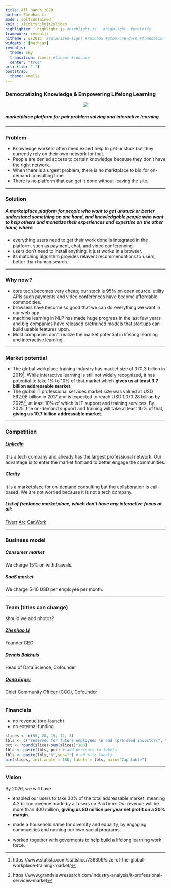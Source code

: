 ```yaml
---
title: All hands 2020
author: Zhenhao Li
mode : selfcontained
knit : slidify::knit2slides
highlighter : highlight.js #highlight.js   #highlight  #prettify
framework: revealjs
hitheme : vs2015  #solarized-light #rainbow #atom-one-dark #foundation #vs2015 #sunburst #zenburn #tomorrow
widgets : [mathjax] 
revealjs:
  theme: sky
  transition: linear #linear #concave
  center: "true"
url: {lib: "."}
bootstrap:
  theme: amelia
---
```

<style>
    .reveal h2 {
                  text-transform: none;
          }
    .reveal h3 {
                  text-transform: none;
          }
    .reveal h5 {
                  text-transform: none;
          }
    .reveal section li {
        font-size: 0.8em;
        line-height: 1.2em;
        vertical-align: top;
    }
    .reveal section p {
        font-size: 0.6em;
        line-height: 1.2em;
        vertical-align: top;
    }
</style>





### Democratizing Knowledge & Empowering Lifelong Learning

<div style='text-align: center;'>
<figure>
    <img class='plain' src='figure/PairTime_Logo_Blue.png'/>
</figure>
</div>

##### marketplace platform for pair problem solving and interactive learning 


---

### Problem

- Knowledge workers often need expert help to get unstuck but they currently rely on their own network for that.
- People are denied access to certain knowledge because they don't have the right network.
- When there is a urgent problem, there is no marktplace to bid for on-demand consulting time.
- There is no platform that can get it done without leaving the site.

---

### Solution

##### A marketplace platform for people who want to get unstuck or better understand something on one hand, and knowledgable people who want to help others and monetize their experiences and expertise on the other hand, where

- everything users need to get their work done is integrated in the platform, such as payment, chat, and video conferencing. 
- users don't need to install anything, it just works in a browser.
- its matching algorithm provides relavent recommendations to users, better than human search.


---

### Why now?

- core tech becomes very cheap; our stack is 95% on open source. utility APIs such payments and video conferences have become affordable commodities.
- browsers have become so good that we can do everything we want in our web app.
- machine learning in NLP has made huge progress in the last few years and big companies have released pretrained models that startups can build usable features upon.
- Most companies don't realize the market potential in lifelong learning and interactive learning.

---



###  Market potential

- The global workplace training industry has market size of 370.3 billion in 2019[^1]. While interactive learning is still not widely recognized, it has potential to take 1% to 10% of that market which **gives us at least 3.7 billion addressable market**.
- The global IT professional services market size was valued at USD 562.06 billion in 2017 and is expected to reach USD 1,070.28 billion by 2025[^2], at least 10% of which is IT support and training services. By 2025, the on-demand support and training will take at least 10% of that, **giving us 10.7 billion addressable market**.

[^1]: https://www.statista.com/statistics/738399/size-of-the-global-workplace-training-market/
[^2]: https://www.grandviewresearch.com/industry-analysis/it-professional-services-market

---

### Competition

##### [LinkedIn](https://www.linkedin.com/)

It is a tech company and already has the largest professional network. Our advantage is to enter the market first and to better engage the communities.

##### [Clarity](https://clarity.fm/)

It is a marketplace for on-demand consulting but the collaboration is call-based. We are not worried because it is not a tech company.

##### List of freelance marketplace, which don't have any interactive focus at all:

[Fiverr](https://www.fiverr.com/)
[Arc](https://arc.dev/)
[CanWork](https://www.canwork.io/)

---

### Business model 

##### Consumer market

We charge 15% on withdrawals.

##### SaaS market

We charge 5-10 USD per employee per month.


---

### Team (titles can change)

should we add photos?

##### [Zhenhao Li](https://www.linkedin.com/in/zhenhaoli/)
Founder CEO

##### [Dennis Bakhuis](https://www.linkedin.com/in/dennisbakhuis/)
Head of Data Science, Cofounder

##### [Oona Eager](https://www.linkedin.com/in/oonaeager/)
Chief Community Officer (CCO), Cofounder

---

### Financials

- no revenue (pre-launch)
- no external funding

```r
slices <- c(50, 20, 15, 12, 3)
lbls <- c("reserved for future employees \n and (pre)seed investors", "Zhenhao Li", "Dennis Bakhuis", "Oona Eager", "board members \n and advisors")
pct <- round(slices/sum(slices)*100)
lbls <- paste(lbls, pct) # add percents to labels
lbls <- paste(lbls,"%",sep="") # ad % to labels
pie(slices, init.angle = 180, labels = lbls, main="Cap table")

```

---


### Vision

By 2026, we will have

- enabled our users to take 30% of the total addressable market, meaning 4.2 billion revenue made by all users on PairTime. Our revenue will be more than 400 million, **giving us 80 million per year net profit on a 20% margin**.

- made a household name for diversity and equality, by engaging communities and running our own social programs.

- worked together with goverments to help build a lifelong learning work force.


